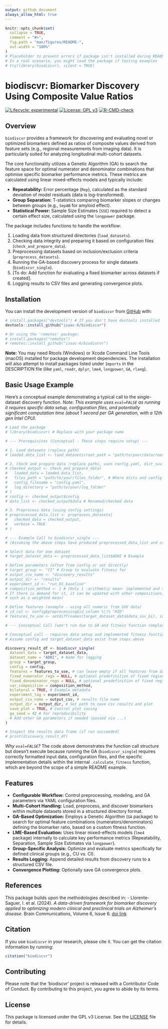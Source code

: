 ```yaml
---
output: github_document
always_allow_html: true
---
```


<!-- README.md is generated from README.Rmd. Please edit that file -->

```r
knitr::opts_chunk$set(
  collapse = TRUE,
  comment = "#>",
  fig.path = "man/figures/README-",
  out.width = "100%"
)
# Placeholder to prevent errors if package isn't installed during README build
# In a real scenario, you might load the package if testing examples
# try(library(biodiscvr), silent = TRUE)
```

# biodiscvr: Biomarker Discovery Using Composite Value Ratios

<!-- badges: start -->
[![Lifecycle: experimental](https://img.shields.io/badge/lifecycle-experimental-orange.svg)](https://lifecycle.r-lib.org/articles/stages.html#experimental)
<!-- [![CRAN status](https://www.r-pkg.org/badges/version/biodiscvr)](https://CRAN.R-project.org/package=biodiscvr) -->
<!-- [![Codecov test coverage](https://codecov.io/gh/isaac-6/biodiscvr/branch/main/graph/badge.svg)](https://app.codecov.io/gh/isaac-6/biodiscvr?branch=main) -->
[![License: GPL v3](https://img.shields.io/badge/License-GPLv3-blue.svg)](https://www.gnu.org/licenses/gpl-3.0)
[![R-CMD-check](https://github.com/isaac-6/biodiscvr/actions/workflows/R-CMD-check.yaml/badge.svg)](https://github.com/isaac-6/biodiscvr/actions/workflows/R-CMD-check.yaml)
<!-- badges: end -->


## Overview

`biodiscvr` provides a framework for discovering and evaluating novel or optimized biomarkers defined as ratios of composite values derived from feature sets (e.g., regional measurements from imaging data). It is particularly suited for analyzing longitudinal multi-cohort datasets.

The core functionality utilizes a Genetic Algorithm (GA) to search the feature space for optimal numerator and denominator combinations that optimise specific biomarker performance metrics. These metrics are calculated using linear mixed-effects models and typically include:

*   **Repeatability:** Error percentage (`Rep`), calculated as the standard deviation of model residuals (data is log-transformed).
*   **Group Separation:** T-statistics comparing biomarker slopes or changes between groups (e.g., `SepAB` for amyloid effect).
*   **Statistical Power:** Sample Size Estimates (`SSE`) required to detect a certain effect size, calculated using the `longpower` package.

The package includes functions to handle the workflow:

1.  Loading data from structured directories (`load_datasets`).
2.  Checking data integrity and preparing it based on configuration files (`check_and_prepare_data`).
3.  Preprocessing datasets based on inclusion/exclusion criteria (`preprocess_datasets`).
4.  Running the GA-based discovery process for single datasets (`biodiscvr_single`).
5.  [To do: Add function for evaluating a fixed biomarker across datasets if created].
6.  Logging results to CSV files and generating convergence plots.

## Installation

You can install the development version of `biodiscvr` from [GitHub](https://github.com/isaac-6/biodiscvr) with:

```r
# install.packages("devtools") # If you don't have devtools installed
devtools::install_github("isaac-6/biodiscvr")

# Or using the 'remotes' package:
# install.packages("remotes")
# remotes::install_github("isaac-6/biodiscvr")
```

**Note:** You may need Rtools (Windows) or Xcode Command Line Tools (macOS) installed for package development dependencies. The installation will also attempt to install packages listed under `Imports` in the DESCRIPTION file (like `yaml`, `readr`, `dplyr`, `lme4`, `longpower`, `GA`, `rlang`).

## Basic Usage Example

Here's a conceptual example demonstrating a typical call to the single-dataset discovery function. 
*Note: This example uses `eval=FALSE` as running it requires specific data setup, configuration files, and potentially significant computation time (about 1 second per GA generation, with a 12th gen Intel CPU).*

```r
# Load the package
# library(biodiscvr) # Replace with your package name

# --- Prerequisites (Conceptual - These steps require setup) ---

# 1. Load datasets (replace path)
# loaded_data_list <- load_datasets(root_path = "path/to/your/data/root")

# 2. Check and prepare data (replace paths, uses config.yaml, dict_suv.csv)
# checked_output <- check_and_prepare_data(
#   loaded_data = loaded_data_list,
#   files_path = "path/to/your/files_folder", # Where dicts and config live
#   config_filename = "config.yaml",
#   log_directory = "path/to/your/log_folder"
# )
# config <- checked_output$config
# data_list <- checked_output$data # Renamed/checked data

# 3. Preprocess data (using config settings)
# preprocessed_data_list <- preprocess_datasets(
#   checked_data = checked_output,
#   verbose = TRUE
# )

# --- Example Call to biodiscvr_single ---
# (Assuming the above steps have produced preprocessed_data_list and config)

# Select data for one dataset
# target_dataset_data <- preprocessed_data_list$ADNI # Example

# Define parameters (often from config or set directly)
# target_group <- "CI" # Group to evaluate fitness for
# output_csv_name <- "discovery_results"
# output_dir <- "results"
# experiment_id <- "run_01_baseline"
# composition_method <- 1 # (Only 1 -arithmetic mean- implemented and tested. 
# If there is demand for it, it can be updated with other compositions, 
# such as a weighted mean)

# Define features (example - using all numeric from SUV data)
# id_col <- config$preprocessing$id_column %||% "RID"
# features_to_use <- setdiff(names(target_dataset_data$data_suv_bi), id_col)

# --- Conceptual Call (won't run due to GA and fitness function complexity) ---
```

```r
# Conceptual call - requires data setup and implemented fitness function
# Assume config and target_dataset_data exist from steps above

discovery_result_df <- biodiscvr_single(
  dataset_data = target_dataset_data,
  dataset_name = "ADNI", # Name for logging
  group = target_group,
  config = config,
  features = features_to_use, # can leave empty if all features from data_suv_bi
  fixed_numerator_regs = NULL, # optional predefinition of fixed regions
  fixed_denominator_regs = NULL, # optional predefinition of fixed regions
  var_composition = composition_method,
  bilateral = TRUE, # Example metadata
  experiment_tag = experiment_id,
  output_csv_name = output_csv, # results file name
  output_dir = output_dir, # Set path to save csv results and plot
  save_plot = TRUE, # Control plot saving
  ga_seed = 42 # For reproducibility
  # Add other GA parameters if needed (passed via ...)
)

# Inspect the results data frame (if run succeeded)
# print(discovery_result_df)
```

*Why `eval=FALSE`?* The code above demonstrates the function call structure but doesn't execute because running the GA (`biodiscvr_single`) requires correctly formatted input data, configuration files, and the specific implementation details within the internal `.calculate_fitness` function, which are beyond the scope of a simple README example.

## Features

*   **Configurable Workflow:** Control preprocessing, modeling, and GA parameters via YAML configuration files.
*   **Multi-Cohort Handling:** Load, preprocess, and discover biomarkers within multiple datasets stored in a structured directory format.
*   **GA-Based Optimization:** Employs a Genetic Algorithm (`GA` package) to search for optimal feature combinations (numerators/denominators) defining the biomarker ratio, based on a custom fitness function.
*   **LME-Based Evaluation:** Uses linear mixed-effects models (`lme4` package) internally to calculate key performance metrics (Repeatability, Separation, Sample Size Estimates via `longpower`).
*   **Group-Specific Analysis:** Optimize and evaluate metrics specifically for defined clinical groups (e.g., CU vs. CI).
*   **Results Logging:** Append detailed results from discovery runs to a structured CSV file.
*   **Convergence Plotting:** Optionally save GA convergence plots.

## References

This package builds upon the methodologies described in:
- Llorente-Saguer, I. et al. (2024). *A data-driven framework for biomarker discovery applied to optimizing modern clinical and preclinical trials on Alzheimer’s disease*. Brain Communications, Volume 6, Issue 6. [doi link](https://doi.org/10.1093/braincomms/fcae438)


## Citation

If you use `biodiscvr` in your research, please cite it. You can get the citation information by running:

```r
citation("biodiscvr")
```

## Contributing

Please note that the 'biodiscvr' project is released with a Contributor Code of Conduct. By contributing to this project, you agree to abide by its terms.

## License

This package is licensed under the GPL v3 License. See the [LICENSE](LICENSE.md) file for details.
